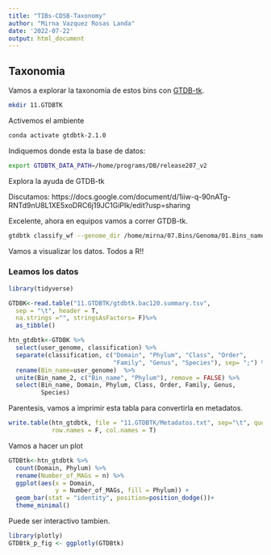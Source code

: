 ```yaml
---
title: "TIBs-CDSB-Taxonomy"
author: "Mirna Vazquez Rosas Landa"
date: '2022-07-22'
output: html_document
---
```

## Taxonomia

Vamos a explorar la taxonomia de estos bins con [GTDB-tk](https://github.com/Ecogenomics/GTDBTk).

```bash
mkdir 11.GTDBTK
```

Activemos el ambiente

```bash
conda activate gtdbtk-2.1.0
```

Indiquemos donde esta la base de datos:

```bash
export GTDBTK_DATA_PATH=/home/programs/DB/release207_v2 
```

Explora la ayuda de GTDB-tk

Discutamos: https://docs.google.com/document/d/1iiw-q-90nATg-RNTd9nU8L1XE5xoDRC6j19JC1GiPIk/edit?usp=sharing

Excelente, ahora en equipos vamos a correr GTDB-tk.

```bash
gtdbtk classify_wf --genome_dir /home/mirna/07.Bins/Genoma/01.Bins_named --out_dir /home/mirna/11.GTDBTK --cpus 4 -x fa 
```

Vamos a visualizar los datos. Todos a R!!

### Leamos los datos

```r
library(tidyverse)
```

```r
GTDBK<-read.table("11.GTDBTK/gtdbtk.bac120.summary.tsv", 
  sep = "\t", header = T, 
  na.strings ="", stringsAsFactors= F)%>%
  as_tibble()
```

```r
htn_gtdbtk<-GTDBK %>%
  select(user_genome, classification) %>%
  separate(classification, c("Domain", "Phylum", "Class", "Order",
                             "Family", "Genus", "Species"), sep= ";") %>%
  rename(Bin_name=user_genome)  %>%
  unite(Bin_name_2, c("Bin_name", "Phylum"), remove = FALSE) %>%
  select(Bin_name, Domain, Phylum, Class, Order, Family, Genus, 
         Species)
```

Parentesis, vamos a imprimir esta tabla para convertirla en metadatos.

```r
write.table(htn_gtdbtk, file = "11.GTDBTK/Metadatos.txt", sep="\t", quote = F,
            row.names = F, col.names = T)
```

Vamos a hacer un plot

```r
GTDBtk<-htn_gtdbtk %>%
  count(Domain, Phylum) %>%
  rename(Number_of_MAGs = n) %>%
  ggplot(aes(x = Domain, 
             y = Number_of_MAGs, fill = Phylum)) + 
  geom_bar(stat = "identity", position=position_dodge())+
  theme_minimal()
```

Puede ser interactivo tambien.

```r
library(plotly)
GTDBtk_p_fig <- ggplotly(GTDBtk)
```


